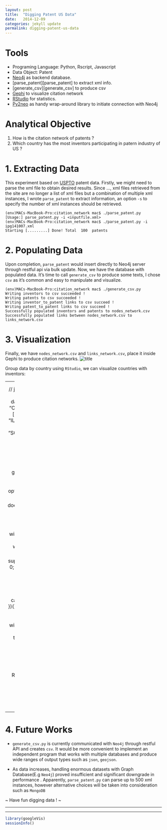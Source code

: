 ```yaml
---
layout: post
title:  "Digging Patent US Data"
date:   2014-12-09
categories: jekyll update
permalink: digging-patent-us-data
---
```

# Tools
  + Programing Language: Python, Rscript, Javascript
  + Data Object: Patent
  + [Neo4j][neo4j] as backend database.
  + [parse_patent][parse_patent] to extract xml info.
  + [generate_csv][generate_csv] to produce csv
  + [Gephi][gephi] to visualize citation network
  + [RStudio][rstudio] for statistics.
  + [Py2neo][py2neo] as handy wrap-around library to initiate connection with Neo4j

# Analytical Objective
  1. How is the citation network of patents ?
  2. Which country has the most inventors participating in patern industry of US ?
  
# 1. Extracting Data 

This experiment based on [USPTO][uspto] patent data. Firstly, we might need to parse the xml file to obtain desired results. Since ..., xml files retrieved from the site are  no longer a list of xml files but a combination of multiple xml instances, I wrote `parse_patent` to extract information, an option `-s` to specify the number of xml instances should be retrieved. 

~~~~~~~
(env)MACs-MacBook-Pro:citation_network mac$ ./parse_patent.py 
[Usage:] parse_patent.py -i <inputfile.xml>
(env)MACs-MacBook-Pro:citation_network mac$ ./parse_patent.py -i ipg141007.xml 
Starting [.........] Done! Total  100  patents
~~~~~~~

# 2. Populating Data
Upon completion, `parse_patent` would insert directly to Neo4j server through restful api via bulk update. Now, we have the database with populated data. It's time to call `generate_csv` to produce some texts, I chose `csv` as it's common and easy to manipulate and visualize.

~~~~~~~
(env)MACs-MacBook-Pro:citation_network mac$ ./generate_csv.py 
Writing inventors to csv succeeded !
Writing patents to csv succeeded !
Writing inventor_to_patent links to csv succeed !
Writing patent_to_patent links to csv succeed !
Successfully populated inventors and patents to nodes_network.csv
Successfully populated links between nodes_network.csv to links_network.csv
~~~~~~~

# 3. Visualization
Finally, we have `nodes_network.csv` and `links_network.csv`, place it inside Gephi to produce citation networks.
![title](/../figs/2014-12-09-experimental-citation-analyst/citation-500.png)

Group data by country using `RStudio`, we can visualize countries with inventors:

---
 <!-- GeoChart generated in R 3.1.1 by googleVis 0.5.6 package -->
<!-- Tue Dec  9 12:21:16 2014 -->


<!-- jsHeader -->
<script type="text/javascript">
 
// jsData 
function gvisDataGeoChartID1b004a31bf5e () {
var data = new google.visualization.DataTable();
var datajson =
[
 [
 "AR",
1 
],
[
 "AT",
2 
],
[
 "AU",
9 
],
[
 "BR",
1 
],
[
 "CA",
18 
],
[
 "CH",
4 
],
[
 "CN",
28 
],
[
 "CZ",
2 
],
[
 "DE",
27 
],
[
 "DK",
1 
],
[
 "FI",
5 
],
[
 "FR",
11 
],
[
 "GB",
3 
],
[
 "HK",
3 
],
[
 "IL",
3 
],
[
 "IS",
2 
],
[
 "IT",
6 
],
[
 "JP",
57 
],
[
 "KP",
1 
],
[
 "KR",
105 
],
[
 "NL",
7 
],
[
 "NO",
10 
],
[
 "NZ",
2 
],
[
 "SE",
10 
],
[
 "SG",
2 
],
[
 "TW",
33 
],
[
 "US",
460 
],
[
 "VE",
1 
],
[
 "VN",
1 
],
[
 "ZA",
2 
] 
];
data.addColumn('string','Country');
data.addColumn('number','No.Inventors');
data.addRows(datajson);
return(data);
}
 
// jsDrawChart
function drawChartGeoChartID1b004a31bf5e() {
var data = gvisDataGeoChartID1b004a31bf5e();
var options = {};
options["width"] =    700;
options["height"] =    400;
options["projection"] = "kavrayskiy-vii";
options["colorAxis"] = {colors:['#91BFDB', '#FC8D59']};


    var chart = new google.visualization.GeoChart(
    document.getElementById('GeoChartID1b004a31bf5e')
    );
    chart.draw(data,options);
    

}
  
 
// jsDisplayChart
(function() {
var pkgs = window.__gvisPackages = window.__gvisPackages || [];
var callbacks = window.__gvisCallbacks = window.__gvisCallbacks || [];
var chartid = "geochart";
  
// Manually see if chartid is in pkgs (not all browsers support Array.indexOf)
var i, newPackage = true;
for (i = 0; newPackage && i < pkgs.length; i++) {
if (pkgs[i] === chartid)
newPackage = false;
}
if (newPackage)
  pkgs.push(chartid);
  
// Add the drawChart function to the global list of callbacks
callbacks.push(drawChartGeoChartID1b004a31bf5e);
})();
function displayChartGeoChartID1b004a31bf5e() {
  var pkgs = window.__gvisPackages = window.__gvisPackages || [];
  var callbacks = window.__gvisCallbacks = window.__gvisCallbacks || [];
  window.clearTimeout(window.__gvisLoad);
  // The timeout is set to 100 because otherwise the container div we are
  // targeting might not be part of the document yet
  window.__gvisLoad = setTimeout(function() {
  var pkgCount = pkgs.length;
  google.load("visualization", "1", { packages:pkgs, callback: function() {
  if (pkgCount != pkgs.length) {
  // Race condition where another setTimeout call snuck in after us; if
  // that call added a package, we must not shift its callback
  return;
}
while (callbacks.length > 0)
callbacks.shift()();
} });
}, 100);
}
 
// jsFooter
</script>
 
<!-- jsChart -->  
<script type="text/javascript" src="https://www.google.com/jsapi?callback=displayChartGeoChartID1b004a31bf5e"></script>
 
<!-- divChart -->
  
<div id="GeoChartID1b004a31bf5e" 
  style="width: 556; height: 347;">
</div>


---

# 4. Future Works
+ `generate_csv.py` is currently communicated with `Neo4j` through restful API and creates `csv`. It would be more convenient to implement an independent program that works with multiple databases and produce wide ranges of output types such as `json`, `geojson`.

+ As data increases, handling enormous datasets with Graph Database(E.g `Neo4j`) proved insufficient and significant downgrade in performance . Apparently, `parse_patent.py` can parse up to 500 xml instances, however alternative choices will be taken into consideration such as `MongoDB`

~ Have fun digging data ! ~

---


[jekyll]:      http://jekyllrb.com
[jekyll-gh]:   https://github.com/jekyll/jekyll
[jekyll-help]: https://github.com/jekyll/jekyll-help
[uspto]: http://storage.googleapis.com/patents/grant_full_text/2014/ipg141007.zip
[neo4j]: http://neo4j.com/
[gephi]:http://gephi.github.io/
[rstudio]:http://www.rstudio.com/
[py2neo]: http://py2neo.org/2.0/



---

```r
library(googleVis)
sessionInfo()
```